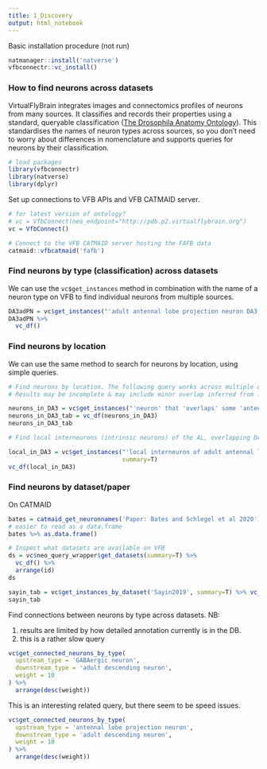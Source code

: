 ```yaml
---
title: 1_Discovery
output: html_notebook
---
```


Basic installation procedure (not run)

```r
natmanager::install('natverse')
vfbconnectr::vc_install()
```

### How to find neurons across datasets

VirtualFlyBrain integrates images and connectomics profiles of neurons from many sources.  It classifies and records their properties using a standard, queryable classification ([The Drosophila Anatomy Ontology](https://www.ebi.ac.uk/ols/ontologies/fbbt)). This standardises the names of neuron types across sources, so you don't need to worry about differences in nomenclature and supports queries for neurons by their classification. 

```r
# load packages
library(vfbconnectr)
library(natverse)
library(dplyr)
```

Set up connections to VFB APIs and VFB CATMAID server.

```r
# for latest version of ontology?
# vc = VfbConnect(neo_endpoint="http://pdb.p2.virtualflybrain.org")
vc = VfbConnect()

# Connect to the VFB CATMAID server hosting the FAFB data
catmaid::vfbcatmaid('fafb')
```

### Find neurons by type (classification) across datasets

We can use the `vc$get_instances` method in combination with the name of a neuron type on VFB to find individual neurons from multiple sources.

```r
DA3adPN = vc$get_instances("'adult antennal lobe projection neuron DA3 adPN'", summary=T) 
DA3adPN %>%
  vc_df()
```

### Find neurons by location

We can use the same method to search for neurons by location, using simple queries.

```r
# Find neurons by location. The following query works across multiple data sources and both sides of the brain.  
# Results may be incomplete & may include minor overlap inferred from low synapse counts

neurons_in_DA3 = vc$get_instances("'neuron' that 'overlaps' some 'antennal lobe glomerulus DA3'", summary=T)
neurons_in_DA3_tab = vc_df(neurons_in_DA3)
neurons_in_DA3_tab
```

```r
# Find local interneurons (intrinsic neurons) of the AL, overlapping DA3:

local_in_DA3 = vc$get_instances("'local interneuron of adult antennal lobe' that 'overlaps' some 'antennal lobe glomerulus DA3'",
                                summary=T)
vc_df(local_in_DA3)
```


### Find neurons by dataset/paper

On CATMAID

```r
bates = catmaid_get_neuronnames('Paper: Bates and Schlegel et al 2020')
# easier to read as a data.frame
bates %>% as.data.frame()

```

```r
# Inspect what datasets are available on VFB
ds = vc$neo_query_wrapper$get_datasets(summary=T) %>% 
  vc_df() %>%
  arrange(id)
ds
```

```r
sayin_tab = vc$get_instances_by_dataset('Sayin2019', summary=T) %>% vc_df()
sayin_tab
```
Find connections between neurons by type across datasets. NB: 

1. results are limited by how detailed annotation currently is in the DB.
2. this is a rather slow query 

```r
vc$get_connected_neurons_by_type(
  upstream_type = 'GABAergic neuron',
  downstream_type = 'adult descending neuron',
  weight = 10
) %>%
  arrange(desc(weight))
```


This is an interesting related query, but there seem to be speed issues.

```r
vc$get_connected_neurons_by_type(
  upstream_type = 'antennal lobe projection neuron',
  downstream_type = 'adult descending neuron',
  weight = 10
) %>%
  arrange(desc(weight))
```

